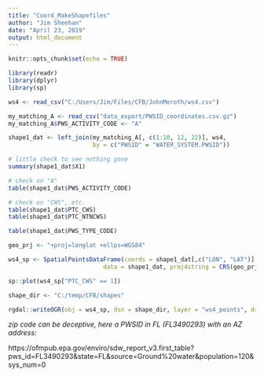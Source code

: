 ```yaml
---
title: "Coord_MakeShapefiles"
author: "Jim Sheehan"
date: "April 23, 2019"
output: html_document
---
```


```r
knitr::opts_chunk$set(echo = TRUE)
```


```r
library(readr)
library(dplyr)
library(sp)
```



```r

ws4 <- read_csv("C:/Users/Jim/Files/CFB/JohnMeroth/ws4.csv")

my_matching_A <- read_csv("data_export/PWSID_coordinates.csv.gz")
my_matching_A$PWS_ACTIVITY_CODE <- "A"
```


```r

shape1_dat <- left_join(my_matching_A[, c(1:10, 12, 22)], ws4, 
                        by = c("PWSID" = "WATER_SYSTEM.PWSID"))

# little check to see nothing gone
summary(shape1_dat$X1)

# check on "A"
table(shape1_dat$PWS_ACTIVITY_CODE)

# check on "CWS", etc.
table(shape1_dat$PTC_CWS)
table(shape1_dat$PTC_NTNCWS)

table(shape1_dat$PWS_TYPE_CODE)


```



```r
geo_prj <- "+proj=longlat +ellps=WGS84"

ws4_sp <- SpatialPointsDataFrame(coords = shape1_dat[,c("LON", "LAT")], 
                           data = shape1_dat, proj4string = CRS(geo_prj))

sp::plot(ws4_sp["PTC_CWS" == 1])

```



```r
shape_dir <- "C:/temp/CFB/shapes"

rgdal::writeOGR(obj = ws4_sp, dsn = shape_dir, layer = "ws4_points", driver="ESRI Shapefile", overwrite_layer = TRUE)

```


*zip code can be deceptive, here a PWSID in FL (FL3490293) with an AZ address:*  
  
https://ofmpub.epa.gov/enviro/sdw_report_v3.first_table?pws_id=FL3490293&state=FL&source=Ground%20water&population=120&sys_num=0


```r

```








